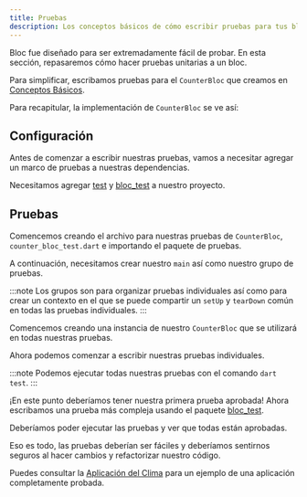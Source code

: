 ```yaml
---
title: Pruebas
description: Los conceptos básicos de cómo escribir pruebas para tus blocs.
---
```



Bloc fue diseñado para ser extremadamente fácil de probar. En esta sección,
repasaremos cómo hacer pruebas unitarias a un bloc.

Para simplificar, escribamos pruebas para el `CounterBloc` que creamos en
[Conceptos Básicos](/es/bloc-concepts).

Para recapitular, la implementación de `CounterBloc` se ve así:

<CounterBlocSnippet />

## Configuración

Antes de comenzar a escribir nuestras pruebas, vamos a necesitar agregar un
marco de pruebas a nuestras dependencias.

Necesitamos agregar [test](https://pub.dev/packages/test) y
[bloc_test](https://pub.dev/packages/bloc_test) a nuestro proyecto.

<AddDevDependenciesSnippet />

## Pruebas

Comencemos creando el archivo para nuestras pruebas de `CounterBloc`,
`counter_bloc_test.dart` e importando el paquete de pruebas.

<CounterBlocTestImportsSnippet />

A continuación, necesitamos crear nuestro `main` así como nuestro grupo de
pruebas.

<CounterBlocTestMainSnippet />

:::note Los grupos son para organizar pruebas individuales así como para crear
un contexto en el que se puede compartir un `setUp` y `tearDown` común en todas
las pruebas individuales. :::

Comencemos creando una instancia de nuestro `CounterBloc` que se utilizará en
todas nuestras pruebas.

<CounterBlocTestSetupSnippet />

Ahora podemos comenzar a escribir nuestras pruebas individuales.

<CounterBlocTestInitialStateSnippet />

:::note Podemos ejecutar todas nuestras pruebas con el comando `dart test`. :::

¡En este punto deberíamos tener nuestra primera prueba aprobada! Ahora
escribamos una prueba más compleja usando el paquete
[bloc_test](https://pub.dev/packages/bloc_test).

<CounterBlocTestBlocTestSnippet />

Deberíamos poder ejecutar las pruebas y ver que todas están aprobadas.

Eso es todo, las pruebas deberían ser fáciles y deberíamos sentirnos seguros al
hacer cambios y refactorizar nuestro código.

Puedes consultar la
[Aplicación del Clima](https://github.com/felangel/bloc/tree/master/examples/flutter_weather)
para un ejemplo de una aplicación completamente probada.
